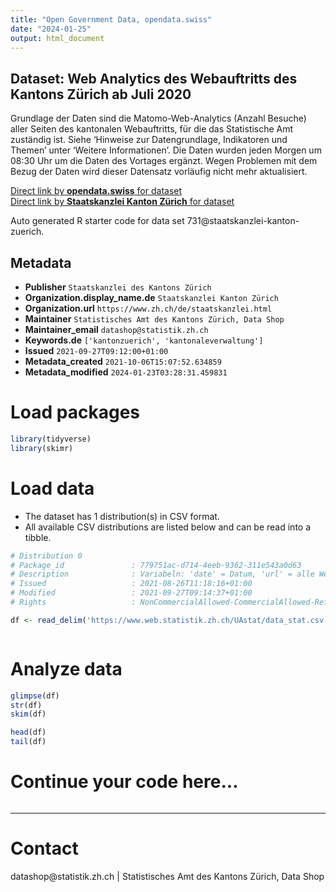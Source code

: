 ```yaml
---
title: "Open Government Data, opendata.swiss"
date: "2024-01-25"
output: html_document
---
```


## Dataset: Web Analytics des Webauftritts des Kantons Zürich ab Juli 2020

Grundlage der Daten sind die Matomo-Web-Analytics (Anzahl Besuche) aller Seiten des kantonalen Webauftritts, für die das Statistische Amt zuständig ist. Siehe 'Hinweise zur Datengrundlage, Indikatoren und Themen' unter 'Weitere Informationen'. Die Daten wurden jeden Morgen um 08:30 Uhr um die Daten des Vortages ergänzt. Wegen Problemen mit dem Bezug der Daten wird dieser Datensatz vorläufig nicht mehr aktualisiert.

[Direct link by **opendata.swiss** for dataset](https://opendata.swiss/de/dataset/web-analytics-des-webauftritts-des-kantons-zurich-ab-juli-2020)<br>
[Direct link by **Staatskanzlei Kanton Zürich** for dataset](https://openzh.shinyapps.io/UAstat/)

Auto generated R starter code for data set 731@staatskanzlei-kanton-zuerich.

## Metadata

- **Publisher** `Staatskanzlei des Kantons Zürich`
- **Organization.display_name.de** `Staatskanzlei Kanton Zürich`
- **Organization.url** `https://www.zh.ch/de/staatskanzlei.html`
- **Maintainer** `Statistisches Amt des Kantons Zürich, Data Shop`
- **Maintainer_email** `datashop@statistik.zh.ch`
- **Keywords.de** `['kantonzuerich', 'kantonaleverwaltung']`
- **Issued** `2021-09-27T09:12:00+01:00`
- **Metadata_created** `2021-10-06T15:07:52.634859`
- **Metadata_modified** `2024-01-23T03:28:31.459831`


# Load packages

```r

library(tidyverse)
library(skimr)

```

# Load data

-   The dataset has 1 distribution(s) in CSV format.
-   All available CSV distributions are listed below and can be read into a tibble.

```r

# Distribution 0
# Package_id               : 779751ac-d714-4eeb-9362-311e543a0d63
# Description              : Variabeln: 'date' = Datum, 'url' = alle Webseiten, bei denen unter ‘Kontakt’ (im Footer) das Statistische Amt aufgeführt ist; die Webseiten-URLs sind auf die Basis-URLs gekürzt und aggregiert (Basis-URL = Alle Parameter nach dem ersten Auftreten von “html” werden abgeschnitten), 'theme' = die Themen entsprechen dem in der URL einer Webseite erstgenannten Thema (mögliche erstgenannte Themen sind auf der Homepage von zh.ch aufgeführt), 'nb_visits' = Anzahl Seitenbesuche; nach 30 Minuten Seiteninaktivität wird der Besuch neu gezählt.
# Issued                   : 2021-08-26T11:18:16+01:00
# Modified                 : 2021-09-27T09:14:37+01:00
# Rights                   : NonCommercialAllowed-CommercialAllowed-ReferenceRequired

df <- read_delim('https://www.web.statistik.zh.ch/UAstat/data_stat.csv')



```

# Analyze data

```r

glimpse(df)
str(df)
skim(df)

head(df)
tail(df)

```

# Continue your code here...

```r

```

------------------------------------------------------------------------

# Contact

datashop@statistik.zh.ch | Statistisches Amt des Kantons Zürich, Data Shop

